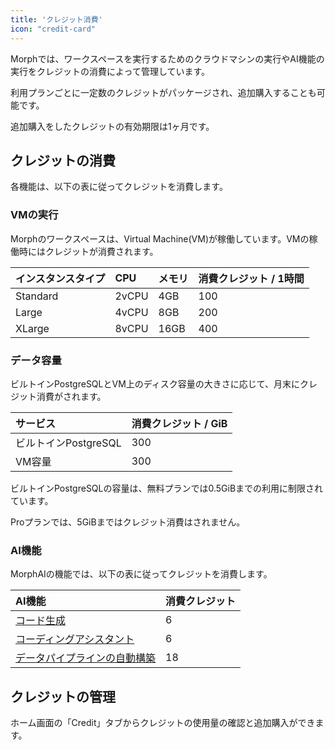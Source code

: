 ```yaml
---
title: 'クレジット消費'
icon: "credit-card"
---
```


Morphでは、ワークスペースを実行するためのクラウドマシンの実行やAI機能の実行をクレジットの消費によって管理しています。

利用プランごとに一定数のクレジットがパッケージされ、追加購入することも可能です。

<Warning>追加購入をしたクレジットの有効期限は1ヶ月です。</Warning>

## クレジットの消費

各機能は、以下の表に従ってクレジットを消費します。

### VMの実行

Morphのワークスペースは、Virtual Machine(VM)が稼働しています。VMの稼働時にはクレジットが消費されます。

| インスタンスタイプ | CPU | メモリ | 消費クレジット / 1時間 |
| :--- | :--- | :--- | :--- |
| Standard | 2vCPU | 4GB | 100 |
| Large | 4vCPU | 8GB | 200 |
| XLarge | 8vCPU | 16GB | 400 |

### データ容量

ビルトインPostgreSQLとVM上のディスク容量の大きさに応じて、月末にクレジット消費がされます。

| サービス | 消費クレジット / GiB |
| :--- | :--- |
| ビルトインPostgreSQL | 300 |
| VM容量 | 300 |

<Warning>
ビルトインPostgreSQLの容量は、無料プランでは0.5GiBまでの利用に制限されています。

Proプランでは、5GiBまではクレジット消費はされません。
</Warning>

### AI機能

MorphAIの機能では、以下の表に従ってクレジットを消費します。

| AI機能 | 消費クレジット |
| :--- | :--- |
| [コード生成](/docs/ja/morph-ai/code-generation) | 6 |
| [コーディングアシスタント](/docs/ja/morph-ai/code-assistant) | 6 |
| [データパイプラインの自動構築](/docs/ja/morph-ai/data-pipeline-builder) | 18 |

## クレジットの管理

ホーム画面の「Credit」タブからクレジットの使用量の確認と追加購入ができます。